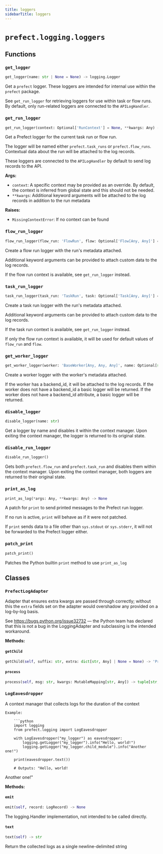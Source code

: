 ```yaml
---
title: loggers
sidebarTitle: loggers
---
```


# `prefect.logging.loggers`

## Functions

### `get_logger` <sup><a href="https://github.com/PrefectHQ/prefect/blob/main/src/prefect/logging/loggers.py#L64" target="_blank"><Icon icon="github" style="width: 14px; height: 14px;" /></a></sup>

```python
get_logger(name: str | None = None) -> logging.Logger
```


Get a `prefect` logger. These loggers are intended for internal use within the
`prefect` package.

See `get_run_logger` for retrieving loggers for use within task or flow runs.
By default, only run-related loggers are connected to the `APILogHandler`.


### `get_run_logger` <sup><a href="https://github.com/PrefectHQ/prefect/blob/main/src/prefect/logging/loggers.py#L91" target="_blank"><Icon icon="github" style="width: 14px; height: 14px;" /></a></sup>

```python
get_run_logger(context: Optional['RunContext'] = None, **kwargs: Any) -> Union[logging.Logger, LoggingAdapter]
```


Get a Prefect logger for the current task run or flow run.

The logger will be named either `prefect.task_runs` or `prefect.flow_runs`.
Contextual data about the run will be attached to the log records.

These loggers are connected to the `APILogHandler` by default to send log records to
the API.

**Args:**
- `context`: A specific context may be provided as an override. By default, the
context is inferred from global state and this should not be needed.
- `**kwargs`: Additional keyword arguments will be attached to the log records in
addition to the run metadata

**Raises:**
- `MissingContextError`: If no context can be found


### `flow_run_logger` <sup><a href="https://github.com/PrefectHQ/prefect/blob/main/src/prefect/logging/loggers.py#L157" target="_blank"><Icon icon="github" style="width: 14px; height: 14px;" /></a></sup>

```python
flow_run_logger(flow_run: 'FlowRun', flow: Optional['Flow[Any, Any]'] = None, **kwargs: str) -> PrefectLogAdapter
```


Create a flow run logger with the run's metadata attached.

Additional keyword arguments can be provided to attach custom data to the log
records.

If the flow run context is available, see `get_run_logger` instead.


### `task_run_logger` <sup><a href="https://github.com/PrefectHQ/prefect/blob/main/src/prefect/logging/loggers.py#L183" target="_blank"><Icon icon="github" style="width: 14px; height: 14px;" /></a></sup>

```python
task_run_logger(task_run: 'TaskRun', task: Optional['Task[Any, Any]'] = None, flow_run: Optional['FlowRun'] = None, flow: Optional['Flow[Any, Any]'] = None, **kwargs: Any) -> LoggingAdapter
```


Create a task run logger with the run's metadata attached.

Additional keyword arguments can be provided to attach custom data to the log
records.

If the task run context is available, see `get_run_logger` instead.

If only the flow run context is available, it will be used for default values
of `flow_run` and `flow`.


### `get_worker_logger` <sup><a href="https://github.com/PrefectHQ/prefect/blob/main/src/prefect/logging/loggers.py#L225" target="_blank"><Icon icon="github" style="width: 14px; height: 14px;" /></a></sup>

```python
get_worker_logger(worker: 'BaseWorker[Any, Any, Any]', name: Optional[str] = None) -> logging.Logger | LoggingAdapter
```


Create a worker logger with the worker's metadata attached.

If the worker has a backend_id, it will be attached to the log records.
If the worker does not have a backend_id a basic logger will be returned.
If the worker does not have a backend_id attribute, a basic logger will be returned.


### `disable_logger` <sup><a href="https://github.com/PrefectHQ/prefect/blob/main/src/prefect/logging/loggers.py#L251" target="_blank"><Icon icon="github" style="width: 14px; height: 14px;" /></a></sup>

```python
disable_logger(name: str)
```


Get a logger by name and disables it within the context manager.
Upon exiting the context manager, the logger is returned to its
original state.


### `disable_run_logger` <sup><a href="https://github.com/PrefectHQ/prefect/blob/main/src/prefect/logging/loggers.py#L271" target="_blank"><Icon icon="github" style="width: 14px; height: 14px;" /></a></sup>

```python
disable_run_logger()
```


Gets both `prefect.flow_run` and `prefect.task_run` and disables them
within the context manager. Upon exiting the context manager, both loggers
are returned to their original state.


### `print_as_log` <sup><a href="https://github.com/PrefectHQ/prefect/blob/main/src/prefect/logging/loggers.py#L281" target="_blank"><Icon icon="github" style="width: 14px; height: 14px;" /></a></sup>

```python
print_as_log(*args: Any, **kwargs: Any) -> None
```


A patch for `print` to send printed messages to the Prefect run logger.

If no run is active, `print` will behave as if it were not patched.

If `print` sends data to a file other than `sys.stdout` or `sys.stderr`, it will
not be forwarded to the Prefect logger either.


### `patch_print` <sup><a href="https://github.com/PrefectHQ/prefect/blob/main/src/prefect/logging/loggers.py#L312" target="_blank"><Icon icon="github" style="width: 14px; height: 14px;" /></a></sup>

```python
patch_print()
```


Patches the Python builtin `print` method to use `print_as_log`


## Classes

### `PrefectLogAdapter` <sup><a href="https://github.com/PrefectHQ/prefect/blob/main/src/prefect/logging/loggers.py#L33" target="_blank"><Icon icon="github" style="width: 14px; height: 14px;" /></a></sup>


Adapter that ensures extra kwargs are passed through correctly; without this
the `extra` fields set on the adapter would overshadow any provided on a
log-by-log basis.

See https://bugs.python.org/issue32732 — the Python team has declared that this is
not a bug in the LoggingAdapter and subclassing is the intended workaround.


**Methods:**

#### `getChild` <sup><a href="https://github.com/PrefectHQ/prefect/blob/main/src/prefect/logging/loggers.py#L49" target="_blank"><Icon icon="github" style="width: 14px; height: 14px;" /></a></sup>

```python
getChild(self, suffix: str, extra: dict[str, Any] | None = None) -> 'PrefectLogAdapter'
```

#### `process` <sup><a href="https://github.com/PrefectHQ/prefect/blob/main/src/prefect/logging/loggers.py#L43" target="_blank"><Icon icon="github" style="width: 14px; height: 14px;" /></a></sup>

```python
process(self, msg: str, kwargs: MutableMapping[str, Any]) -> tuple[str, MutableMapping[str, Any]]
```

### `LogEavesdropper` <sup><a href="https://github.com/PrefectHQ/prefect/blob/main/src/prefect/logging/loggers.py#L327" target="_blank"><Icon icon="github" style="width: 14px; height: 14px;" /></a></sup>


A context manager that collects logs for the duration of the context

    Example:

        ```python
        import logging
        from prefect.logging import LogEavesdropper

        with LogEavesdropper("my_logger") as eavesdropper:
            logging.getLogger("my_logger").info("Hello, world!")
            logging.getLogger("my_logger.child_module").info("Another one!")

        print(eavesdropper.text())

        # Outputs: "Hello, world!
Another one!"


**Methods:**

#### `emit` <sup><a href="https://github.com/PrefectHQ/prefect/blob/main/src/prefect/logging/loggers.py#L380" target="_blank"><Icon icon="github" style="width: 14px; height: 14px;" /></a></sup>

```python
emit(self, record: LogRecord) -> None
```

The logging.Handler implementation, not intended to be called directly.


#### `text` <sup><a href="https://github.com/PrefectHQ/prefect/blob/main/src/prefect/logging/loggers.py#L384" target="_blank"><Icon icon="github" style="width: 14px; height: 14px;" /></a></sup>

```python
text(self) -> str
```

Return the collected logs as a single newline-delimited string

